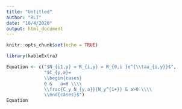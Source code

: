 ```yaml
---
title: "Untitled"
author: "RLT"
date: "10/4/2020"
output: html_document
---
```


```r
knitr::opts_chunk$set(echo = TRUE)
```



```r
library(kableExtra)
```

```r
Equation <- c("$N_{i1,y} = R_{i,y} = R_{0,i }e^{\\tau_{i,y}}$",
              "$C_{y,a}=
              \\begin{cases}
              0 &   a=0 \\\\
              \\frac{C_y N_{y,a}}{N_y^{1+}} & a>0 \\\\
              \\end{cases}$")
Equation
```

